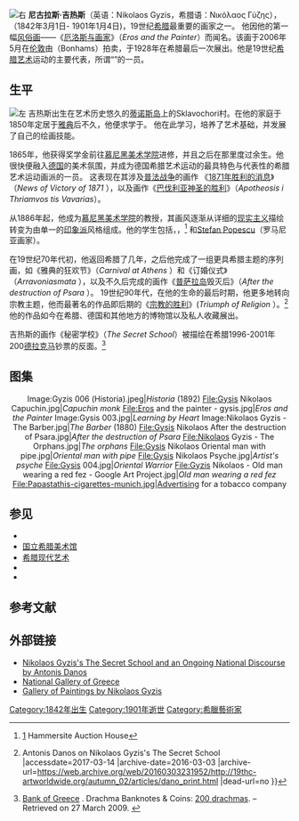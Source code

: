 {{DISPLAYTITLE:尼古拉斯·吉热斯}}
[[File:Nikolaos_Gyzis_(1842–1901).png|右]]
'''尼古拉斯·吉热斯'''（英语：Nikolaos Gyzis，希腊语：Νικόλαος Γύζης），（1842年3月1日- 1901年1月4日)，19世纪[[希腊|希腊]]最重要的画家之一。
他因他的第一幅[[风俗画|风俗画]]——《[[厄洛斯与画家|厄洛斯与画家]]》（''Eros and the Painter''）而闻名。该画于2006年5月在[[伦敦|伦敦]]由{{tsl|en|Bonhams|邦瀚斯拍卖行|邦瀚斯拍卖行}}（Bonhams）拍卖，于1928年在希腊最后一次展出。他是19世纪[[希腊现代艺术|希腊艺术]]运动的主要代表，所谓“{{tsl|en|Munich School|慕尼黑画派|慕尼黑画派}}”的一员。

== 生平 ==
[[File:Gyzis_Nikolaos_-_Archangel,_study_for_the_Foundation_of_the_Faith_-_Google_Art_Project.jpg|左]]
吉热斯出生在艺术历史悠久的[[蒂诺斯岛|蒂诺斯岛]]上的Sklavochori村。在他的家庭于1850年定居于[[雅典|雅典]]后不久，他便求学于{{tsl|en|Athens School of Fine Arts|雅典艺术学院|雅典艺术学院}}。 他在此学习，培养了艺术基础，并发展了自己的绘画技能。

1865年，他获得奖学金前往[[慕尼黑美术学院|慕尼黑美术学院]]进修，并且之后在那里度过余生。他很快便融入[[德国|德国]]的美术氛围，并成为德国希腊艺术运动的最具特色与代表性的希腊艺术运动画派{{tsl|en|Munich School|慕尼黑画派|慕尼黑画派}}的一员。 这表现在其涉及[[普法战争|普法战争]]的画作 《[[1871年胜利的消息|1871年胜利的消息]]<span>》（''News of Victory of 1871'' ），以及</span>画作《[[巴伐利亚神圣的胜利|巴伐利亚神圣的胜利]]》（''Apotheosis i Thriamvos tis Vavarias ''）。

从1886年起，他成为[[慕尼黑美术学院|慕尼黑美术学院]]的教授，其画风逐渐从详细的[[现实主义|现实主义]]描绘转变为由单一的[[印象派|印象派]]风格组成。他的学生包括{{tsl|en|Ernst Oppler|Ernst Oppler|Ernst Oppler}}，{{tsl|en|Fritz Osswald|Fritz Osswald|Fritz Osswald}}，{{tsl|en|Anna May-Rychter|Anna May-Rychter|Anna May-Rychter}}<ref name="Hammersite">[http://hammersite.com/RequestBid/13909.aspx] {{Wayback|url=http://hammersite.com/RequestBid/13909.aspx |date=20150208031332 }} Hammersite Auction House</ref> 和[[Stefan_Popescu|Stefan Popescu]]（罗马尼亚画家）。

在19世纪70年代初，他返回希腊了几年，之后他完成了一组更具希腊主题的序列画，如《雅典的狂欢节》（''Carnival at Athens'' ）和《订婚仪式》（''Arravoniasmata'' ），以及不久后完成的画作《[[普薩拉島|普萨拉岛]]毁灭后》（''After the destruction of Psara'' ）。 19世纪90年代，在他的生命的最后时期，他更多地转向宗教主题，他而最著名的作品即后期的《[[宗教的胜利|宗教的胜利]]》(''Triumph of Religion'' ）。<ref>{{Cite web |url=http://www.19thc-artworldwide.org/autumn_02/articles/dano_print.html |title=NCAW Autumn 02 {{!}} Antonis Danos on Nikolaos Gyzis's The Secret School<!-- Bot generated title --> |accessdate=2017-03-14 |archive-date=2016-03-03 |archive-url=https://web.archive.org/web/20160303231952/http://19thc-artworldwide.org/autumn_02/articles/dano_print.html |dead-url=no }}</ref> 他的作品如今在希腊、德国和其他地方的博物馆以及私人收藏展出。

吉热斯的画作《秘密学校》（''The Secret School  ''）被描绘在希腊1996-2001年200[[希腊德拉克马|德拉克马]]钞票的反面。<ref>[http://www.bankofgreece.gr/en Bank of Greece] {{webarchive |url=https://web.archive.org/web/20090328051044/http://www.bankofgreece.gr/en |date=March 28, 2009 }}. Drachma Banknotes & Coins: [http://www.bankofgreece.gr/en/Banknotes/banknote_selection.asp?Value=200 200 drachmas]. – Retrieved on 27 March 2009.  {{webarchive |url=https://web.archive.org/web/20090306033753/http://www.bankofgreece.gr/en |date=March 6, 2009 }}</ref>

== 图集 ==
<center>
<gallery>
Image:Gyzis 006 (Ηistoria).jpeg|''Ηistoria'' (1892)
File:Gysis Nikolaos Capuchin.jpg|''Capuchin monk''
File:Eros and the painter - gysis.jpg|''Eros and the Painter''
Image:Gysis 003.jpg|''Learning by Heart''
Image:Nikolaos Gyzis - The Barber.jpg|''The Barber'' (1880)
File:Gysis Nikolaos After the destruction of Psara.jpg|''After the destruction of Psara''
File:Nikolaos Gyzis - The Orphans.jpg|''The orphans''
File:Gysis Nikolaos Oriental man with pipe.jpg|''Oriental man with pipe''
File:Gysis Nikolaos Psyche.jpg|''Artist's psyche''
File:Gysis 004.jpg|''Oriental Warrior''
File:Gyzis Nikolaos - Old man wearing a red fez - Google Art Project.jpg|''Old man wearing a red fez''
File:Papastathis-cigarettes-munich.jpg|Advertising for a tobacco company
</gallery>
</center>

== 参见 ==
* {{tsl|en|Munich School|慕尼黑画派|慕尼黑画派}}
* [[國立希臘美術館|国立希腊美术馆]]
* [[希腊现代艺术|希腊现代艺术]]
* {{tsl|en|Greek Art|希腊艺术|希腊艺术}}
* {{tsl|en|Emfietzoglou Gallery|Emfietzoglou画廊|Emfietzoglou画廊}}

== 参考文献 ==
{{Reflist}}

== 外部链接 ==
* [http://www.19thc-artworldwide.org/autumn_02/articles/dano_print.html Nikolaos Gyzis's The Secret School and an Ongoing National Discourse by Antonis Danos] {{Wayback|url=http://www.19thc-artworldwide.org/autumn_02/articles/dano_print.html |date=20160303231952 }}
* [http://www.nationalgallery.gr National Gallery of Greece] {{Wayback|url=http://www.nationalgallery.gr/ |date=20181004143215 }}
* [http://www.museumsyndicate.com/artist.php?artist=928 Gallery of Paintings by Nikolaos Gyzis] {{Wayback|url=http://www.museumsyndicate.com/artist.php?artist=928 |date=20160303171516 }}
{{authority control}}
[[Category:1842年出生|Category:1842年出生]]
[[Category:1901年逝世|Category:1901年逝世]]
[[Category:希臘藝術家|Category:希臘藝術家]]
{{DEFAULTSORT:尼古拉斯·吉热斯}}